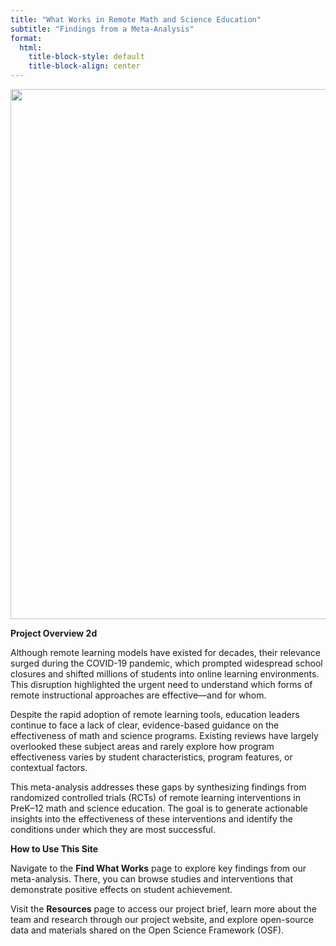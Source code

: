 ```yaml
---
title: "What Works in Remote Math and Science Education"
subtitle: "Findings from a Meta-Analysis"
format:
  html:
    title-block-style: default
    title-block-align: center
---
```


![](images/ChatGPT%20Image%20Apr%208,%202025,%2002_05_49%20PM.png){fig-align="center" width="848"}

**Project Overview 2d**

Although remote learning models have existed for decades, their relevance surged during the COVID-19 pandemic, which prompted widespread school closures and shifted millions of students into online learning environments. This disruption highlighted the urgent need to understand which forms of remote instructional approaches are effective—and for whom.

Despite the rapid adoption of remote learning tools, education leaders continue to face a lack of clear, evidence-based guidance on the effectiveness of math and science programs. Existing reviews have largely overlooked these subject areas and rarely explore how program effectiveness varies by student characteristics, program features, or contextual factors.

This meta-analysis addresses these gaps by synthesizing findings from randomized controlled trials (RCTs) of remote learning interventions in PreK–12 math and science education. The goal is to generate actionable insights into the effectiveness of these interventions and identify the conditions under which they are most successful.

**How to Use This Site**

Navigate to the **Find What Works** page to explore key findings from our meta-analysis. There, you can browse studies and interventions that demonstrate positive effects on student achievement.

Visit the **Resources** page to access our project brief, learn more about the team and research through our project website, and explore open-source data and materials shared on the Open Science Framework (OSF).
